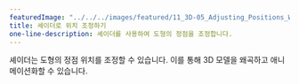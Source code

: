 ---
featuredImage: "../../../images/featured/11_3D-05_Adjusting_Positions_With_A_Shader-thumbnail.png"
title: 셰이더로 위치 조정하기
one-line-description: 셰이더를 사용하여 도형의 정점을 조정합니다.
---

셰이더는 도형의 정점 위치를 조정할 수 있습니다. 
이를 통해 3D 모델을 왜곡하고 애니메이션화할 수 있습니다.